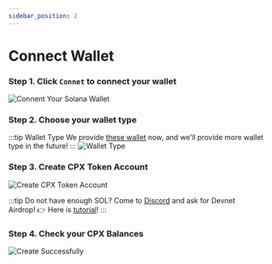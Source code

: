 ```yaml
---
sidebar_position: 2
---
```


# Connect Wallet

### Step 1. Click `Connet` to connect your wallet
![Connent Your Solana Wallet](/img/tutorial/connect-wallet.png)

### Step 2. Choose your wallet type
:::tip Wallet Type
We provide [these wallet](/docs/wallet/intro) now, and we'll provide more wallet type in the future!
:::
![Wallet Type](/img/tutorial/wallet-type.png)

### Step 3. Create CPX Token Account

![Create CPX Token Account](/img/tutorial/create-wallet.png)

:::tip
Do not have enough SOL? Come to [Discord](https://discord.gg/4rTM9tRV8s) and ask for Devnet Airdrop!
👉 Here is [tutorial](/docs/wallet/sol-airdrop)!
:::

### Step 4. Check your CPX Balances

![Create Successfully](/img/tutorial/create-successfully.png)
